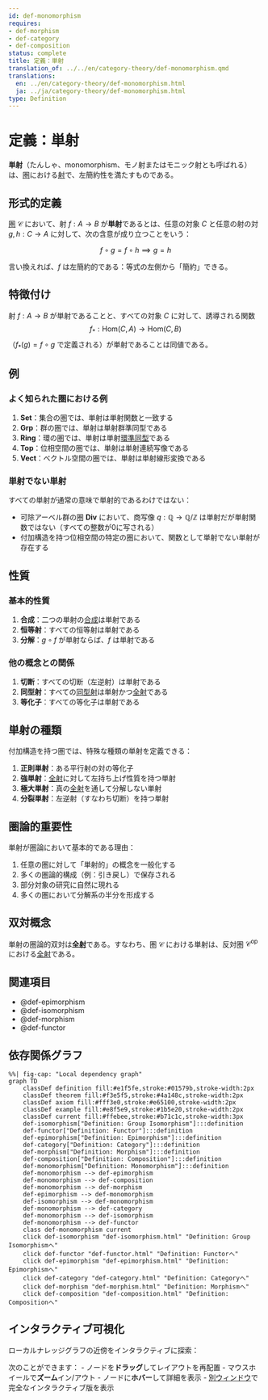 ```yaml
---
id: def-monomorphism
requires:
- def-morphism
- def-category
- def-composition
status: complete
title: 定義：単射
translation_of: ../../en/category-theory/def-monomorphism.qmd
translations:
  en: ../en/category-theory/def-monomorphism.html
  ja: ../ja/category-theory/def-monomorphism.html
type: Definition
---
```


# 定義：単射 {#def-monomorphism}

**単射**（たんしゃ、monomorphism、モノ射またはモニック射とも呼ばれる）は、[圏](def-category.qmd)における[射](def-morphism.qmd)で、左簡約性を満たすものである。

## 形式的定義

[圏](def-category.qmd) $\mathcal{C}$ において、射 $f: A \to B$ が**単射**であるとは、任意の対象 $C$ と任意の射の対 $g, h: C \to A$ に対して、次の含意が成り立つことをいう：

$$f \circ g = f \circ h \implies g = h$$

言い換えれば、$f$ は左簡約的である：等式の左側から「簡約」できる。

## 特徴付け

射 $f: A \to B$ が単射であることと、すべての対象 $C$ に対して、誘導される関数
$$f_*: \text{Hom}(C, A) \to \text{Hom}(C, B)$$
（$f_*(g) = f \circ g$ で定義される）が単射であることは同値である。

## 例

### よく知られた圏における例

1. **Set**：集合の圏では、単射は単射関数と一致する
2. **Grp**：群の圏では、単射は単射群準同型である
3. **Ring**：環の圏では、単射は単射[環準同型](../algebra/def-ring-homomorphism.qmd)である
4. **Top**：位相空間の圏では、単射は単射連続写像である
5. **Vect**：ベクトル空間の圏では、単射は単射線形変換である

### 単射でない単射

すべての単射が通常の意味で単射的であるわけではない：

- 可除アーベル群の圏 **Div** において、商写像 $q: \mathbb{Q} \to \mathbb{Q}/\mathbb{Z}$ は単射だが単射関数ではない（すべての整数が0に写される）
- 付加構造を持つ位相空間の特定の圏において、関数として単射でない単射が存在する

## 性質

### 基本的性質

1. **合成**：二つの単射の[合成](def-composition.qmd)は単射である
2. **恒等射**：すべての恒等射は単射である
3. **分解**：$g \circ f$ が単射ならば、$f$ は単射である

### 他の概念との関係

1. **切断**：すべての切断（左逆射）は単射である
2. **同型射**：すべての[同型射](def-isomorphism.qmd)は単射かつ[全射](def-epimorphism.qmd)である
3. **等化子**：すべての等化子は単射である

## 単射の種類

付加構造を持つ圏では、特殊な種類の単射を定義できる：

1. **正則単射**：ある平行射の対の等化子
2. **強単射**：[全射](def-epimorphism.qmd)に対して左持ち上げ性質を持つ単射
3. **極大単射**：真の[全射](def-epimorphism.qmd)を通して分解しない単射
4. **分裂単射**：左逆射（すなわち切断）を持つ単射

## 圏論的重要性

単射が圏論において基本的である理由：

1. 任意の圏に対して「単射的」の概念を一般化する
2. 多くの圏論的構成（例：引き戻し）で保存される
3. 部分対象の研究に自然に現れる
4. 多くの圏において分解系の半分を形成する

## 双対概念

単射の圏論的双対は**[全射](def-epimorphism.qmd)**である。すなわち、圏 $\mathcal{C}$ における単射は、反対圏 $\mathcal{C}^{\text{op}}$ における[全射](def-epimorphism.qmd)である。

## 関連項目

- @def-epimorphism
- @def-isomorphism
- @def-morphism
- @def-functor

## 依存関係グラフ

```mermaid
%%| fig-cap: "Local dependency graph"
graph TD
    classDef definition fill:#e1f5fe,stroke:#01579b,stroke-width:2px
    classDef theorem fill:#f3e5f5,stroke:#4a148c,stroke-width:2px
    classDef axiom fill:#fff3e0,stroke:#e65100,stroke-width:2px
    classDef example fill:#e8f5e9,stroke:#1b5e20,stroke-width:2px
    classDef current fill:#ffebee,stroke:#b71c1c,stroke-width:3px
    def-isomorphism["Definition: Group Isomorphism"]:::definition
    def-functor["Definition: Functor"]:::definition
    def-epimorphism["Definition: Epimorphism"]:::definition
    def-category["Definition: Category"]:::definition
    def-morphism["Definition: Morphism"]:::definition
    def-composition["Definition: Composition"]:::definition
    def-monomorphism["Definition: Monomorphism"]:::definition
    def-monomorphism --> def-epimorphism
    def-monomorphism --> def-composition
    def-monomorphism --> def-morphism
    def-epimorphism --> def-monomorphism
    def-isomorphism --> def-monomorphism
    def-monomorphism --> def-category
    def-monomorphism --> def-isomorphism
    def-monomorphism --> def-functor
    class def-monomorphism current
    click def-isomorphism "def-isomorphism.html" "Definition: Group Isomorphismへ"
    click def-functor "def-functor.html" "Definition: Functorへ"
    click def-epimorphism "def-epimorphism.html" "Definition: Epimorphismへ"
    click def-category "def-category.html" "Definition: Categoryへ"
    click def-morphism "def-morphism.html" "Definition: Morphismへ"
    click def-composition "def-composition.html" "Definition: Compositionへ"
```

## インタラクティブ可視化

ローカルナレッジグラフの近傍をインタラクティブに探索：

::: {.graph-viz data-id="def-monomorphism" data-width="700" data-height="500"}
:::

次のことができます：
- ノードを**ドラッグ**してレイアウトを再配置
- マウスホイールで**ズーム**イン/アウト
- ノードに**ホバー**して詳細を表示
- [別ウィンドウ](../../output/interactive/def-monomorphism.html){target="_blank"}で完全なインタラクティブ版を表示
